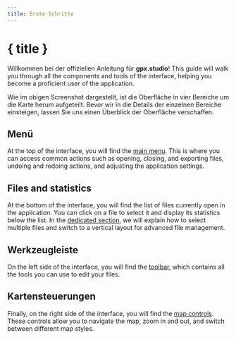 ```yaml
---
title: Erste Schritte
---
```


<script lang="ts">
</script>

# { title }

Willkommen bei der offiziellen Anleitung für **gpx.studio**!
This guide will walk you through all the components and tools of the interface, helping you become a proficient user of the application.

<DocsImage src="getting-started/interface" alt="Die gpx.studio Oberfläche." />

Wie im obigen Screenshot dargestellt, ist die Oberfläche in vier Bereiche um die Karte herum aufgeteilt. 
Bevor wir in die Details der einzelnen Bereiche einsteigen, lassen Sie uns einen Überblick der Oberfläche verschaffen.

## Menü

At the top of the interface, you will find the [main menu](./menu).
This is where you can access common actions such as opening, closing, and exporting files, undoing and redoing actions, and adjusting the application settings.

## Files and statistics

At the bottom of the interface, you will find the list of files currently open in the application.
You can click on a file to select it and display its statistics below the list.
In the [dedicated section](./files-and-stats), we will explain how to select multiple files and switch to a vertical layout for advanced file management.

## Werkzeugleiste

On the left side of the interface, you will find the [toolbar](./toolbar), which contains all the tools you can use to edit your files.

## Kartensteuerungen

Finally, on the right side of the interface, you will find the [map controls](./map-controls).
These controls allow you to navigate the map, zoom in and out, and switch between different map styles.
